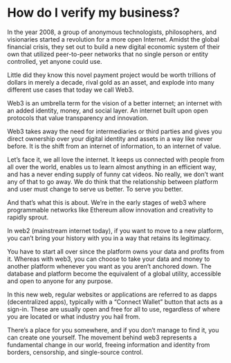 # How do I verify my business?


In the year 2008, a group of anonymous technologists, philosophers, and visionaries started a revolution for a more open Internet.
Amidst the global financial crisis, they set out to build a new digital economic system of their own that utilized peer-to-peer networks that no single person or entity controlled, yet anyone could use.

Little did they know this novel payment project would be worth trillions of dollars in merely a decade, rival gold as an asset, and explode into many different use cases that today we call Web3.

Web3 is an umbrella term for the vision of a better internet; an internet with an added identity, money, and social layer. An internet built upon open protocols that value transparency and innovation.

Web3 takes away the need for intermediaries or third parties and gives you direct ownership over your digital identity and assets in a way like never before. It is the shift from an internet of information, to an internet of value.

Let’s face it, we all love the internet. It keeps us connected with people from all over the world, enables us to learn almost anything in an efficient way, and has a never ending supply of funny cat videos. No really, we don’t want any of that to go away. We do think that the relationship between platform and user must change to serve us better. To serve you better.

And that’s what this is about. We’re in the early stages of web3 where programmable networks like Ethereum allow innovation and creativity to rapidly sprout.

In web2 (mainstream internet today), if you want to move to a new platform, you can’t bring your history with you in a way that retains its legitimacy.

You have to start all over since the platform owns your data and profits from it. Whereas with web3, you can choose to take your data and money to another platform whenever you want as you aren’t anchored down. The database and platform become the equivalent of a global utility, accessible and open to anyone for any purpose.

In this new web, regular websites or applications are referred to as dapps (decentralized apps), typically with a “Connect Wallet” button that acts as a sign-in. These are usually open and free for all to use, regardless of where you are located or what industry you hail from.

There’s a place for you somewhere, and if you don’t manage to find it, you can create one yourself. The movement behind web3 represents a fundamental change in our world, freeing information and identity from borders, censorship, and single-source control.
